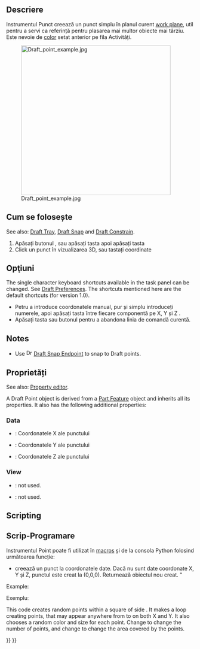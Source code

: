 <languages/>

{{Docnav
|[[Draft_BezCurve|BezCurve]]
|[[Draft_Facebinder|Facebinder]]
|[[Draft_Workbench|Draft]]
|IconL=Draft_BezCurve.svg 
|IconR=Draft_Facebinder.svg 
|IconC=Workbench_Draft.svg
}}

<div class="mw-translate-fuzzy">
{{GuiCommand/ro
|Name=Draft Point
|Name/ro=Draft Punctul
|Workbenches=[[Draft_Workbench/ro|Draft]], [[Arch_Workbench/ro|Arch]]
|MenuLocation=Draft → Point
|Shortcut=P T
}}
</div>

<span id="Description"></span>
==Descriere==

<div class="mw-translate-fuzzy">
Instrumentul Punct creează un punct simplu în planul curent [[Draft SelectPlane/ro|work plane]], util pentru a servi ca referință pentru plasarea mai multor obiecte mai târziu. Este nevoie de [[Draft Linestyle/ro|color]] setat anterior pe fila Activități.
</div>

[[Image:Draft_point_example.jpg|400px]]

<span id="Usage"></span>
<div class="mw-translate-fuzzy">
== Cum se folosește ==
</div>

See also: [[Draft_Tray|Draft Tray]], [[Draft_Snap|Draft Snap]] and [[Draft_Constrain|Draft Constrain]].

<div class="mw-translate-fuzzy">
# Apăsați butonul {{KEY|[[Image:Draft Point.png|16px]] [[Draft Point/ro|Draft Point]]}}, sau apăsați tasta {{KEY|P}} apoi apăsați tasta {{KEY|T}}
# Click un punct în vizualizarea 3D, sau tastați coordinate
</div>

<span id="Options"></span>
== Opţiuni ==

The single character keyboard shortcuts available in the task panel can be changed. See [[Draft_Preferences|Draft Preferences]]. The shortcuts mentioned here are the default shortcuts (for version 1.0).

<div class="mw-translate-fuzzy">
* Petru a introduce coordonatele manual, pur și simplu introduceți numerele, apoi apăsați tasta {{KEY|ENTER}} între fiecare componentă pe X, Y și Z .
* Apăsați tasta {{KEY|ESC}} sau butonul  {{KEY|'''Cancel'''}} pentru a abandona linia de comandă curentă.
</div>

==Notes==

* Use [[Image:Draft_Snap_Endpoint.svg|16px]] [[Draft_Snap_Endpoint|Draft Snap Endpoint]] to snap to Draft points.

<span id="Properties"></span>
==Proprietăți==

See also: [[Property_editor|Property editor]].

A Draft Point object is derived from a [[Part_Feature|Part Feature]] object and inherits all its properties. It also has the following additional properties:

===Data===

{{TitleProperty|Draft}}

<div class="mw-translate-fuzzy">
* {{PropertyData/ro|X}}: Coordonatele X ale punctului
* {{PropertyData/ro|Y}}: Coordonatele Y ale punctului 
* {{PropertyData/ro|Z}}: Coordonatele Z ale punctului
</div>

===View===

{{TitleProperty|Draft}}

* {{PropertyView|Pattern|Enumeration}}: not used.
* {{PropertyView|Pattern Size|Float}}: not used.

==Scripting==

<div class="mw-translate-fuzzy">
== Scrip-Programare ==
</div>

<div class="mw-translate-fuzzy">
Instrumentul Point poate fi utilizat în [[macros/ro|macros]] și de la consola Python folosind următoarea funcție:
</div>

{{Code|code=
point = make_point(X=0, Y=0, Z=0, color=None, name="Point", point_size=5)
point = make_point(point, Y=0, Z=0, color=None, name="Point", point_size=5)
}}

<div class="mw-translate-fuzzy">
* creează un punct la coordonatele date. Dacă nu sunt date coordonate X, Y și Z, punctul este creat la (0,0,0). Returnează obiectul nou creat. "
</div>

Example:

{{Code|code=
import FreeCAD as App
import Draft

doc = App.newDocument()

point1 = Draft.make_point(1600, 1400, 0)

p2 = App.Vector(-3200, 1800, 0)
point2 = Draft.make_point(p2, color=(0.5, 0.3, 0.6), point_size=10)

doc.recompute()
}}

Exempluː

This code creates {{incode|N}} random points within a square of side {{incode|2L}}. It makes a loop creating {{incode|N}} points, that may appear anywhere from {{incode|-L}} to {{incode|+L}} on both X and Y. It also chooses a random color and size for each point. Change {{incode|N}} to change the number of points, and change {{incode|L}} to change the area covered by the points.

{{Code|code=
import random
import FreeCAD as App
import Draft

doc = App.newDocument()

L = 1000
centered = App.Placement(App.Vector(-L, -L, 0), App.Rotation())
rectangle = Draft.make_rectangle(2*L, 2*L, placement=centered)

N = 10
for i in range(N):
    x = 2*L*random.random() - L
    y = 2*L*random.random() - L
    z = 0
    r = random.random()
    g = random.random()
    b = random.random()
    size = 15*random.random() + 5
    Draft.make_point(x, y, z, color=(r, g, b), point_size=size)

doc.recompute()
}}


{{Docnav
|[[Draft_BezCurve|BezCurve]]
|[[Draft_Facebinder|Facebinder]]
|[[Draft_Workbench|Draft]]
|IconL=Draft_BezCurve.svg 
|IconR=Draft_Facebinder.svg 
|IconC=Workbench_Draft.svg
}}

{{Draft Tools navi{{#translation:}}}}
{{Userdocnavi{{#translation:}}}}